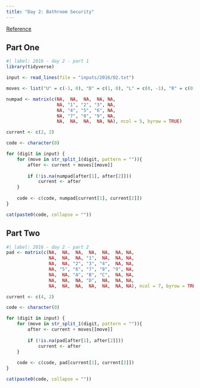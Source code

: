 ```yaml
---
title: "Day 2: Bathroom Security"
---
```


[Reference](https://adventofcode.com/2016/day/2)

## Part One

```r
#| label: 2016 - day 2 - part 1
library(tidyverse)

input <- read_lines(file = "inputs/2016/02.txt")

moves <- list("U" = c(-1, 0), "D" = c(1, 0), "L" = c(0, -1), "R" = c(0, 1))

numpad <- matrix(c(NA,  NA,  NA,  NA, NA,
                   NA, "1", "2", "3", NA,
                   NA, "4", "5", "6", NA,
                   NA, "7", "8", "9", NA,
                   NA,  NA,  NA,  NA, NA), ncol = 5, byrow = TRUE)

current <- c(2, 2)

code <- character(0)

for (digit in input) {
    for (move in str_split_1(digit, pattern = "")){
        after <- current + moves[[move]]
        
        if (!is.na(numpad[after[1], after[2]]))
            current <- after
    }
    
    code <- c(code, numpad[current[1], current[2]])
}

cat(paste0(code, collapse = ""))
```

## Part Two

```r
#| label: 2016 - day 2 - part 2
pad <- matrix(c(NA,  NA,  NA,  NA,  NA,  NA, NA,
                NA,  NA,  NA, "1",  NA,  NA, NA,
                NA,  NA, "2", "3", "4",  NA, NA,
                NA, "5", "6", "7", "8", "9", NA,
                NA,  NA, "A", "B", "C",  NA, NA,
                NA,  NA,  NA, "D",  NA,  NA, NA,
                NA,  NA,  NA,  NA,  NA,  NA, NA), ncol = 7, byrow = TRUE)

current <- c(4, 2)

code <- character(0)

for (digit in input) {
    for (move in str_split_1(digit, pattern = "")){
        after <- current + moves[[move]]
        
        if (!is.na(pad[after[1], after[2]])) 
            current <- after
    }
    
    code <- c(code, pad[current[1], current[2]])
}

cat(paste0(code, collapse = ""))
```
